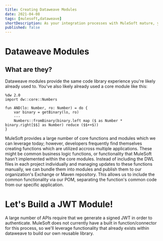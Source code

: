 ```yaml
---
title: Creating Dataweave Modules
date: 2021-04-08
tags: [mulesoft,dataweave]
shortDescription: As your integration processes with MuleSoft mature, you'll find yourself using the data-weave language more and more. More importantly, you'll find yourself creating multiple functions which you'll want to reuse throughout your organization; in this article I will present two different ways in which you can create reusable data-weave libraries which can be included from your central maven repository, how to setup module unit tests, and how to perform line-by-line data-weave debugging. 
published: false
---
```


# Dataweave Modules

## What are they?

Dataweave modules provide the same code library experience you're likely already used to. You've also likely already used a core module like this:

```data-weave{2}
%dw 2.0
import dw::core::Numbers

fun AND(lo: Number, ro: Number) = do {
    var binary = getBinary(lo, ro)
    ---
    Numbers::fromBinary(binary.left map ($ as Number * binary.right[$$] as Number) reduce ($$++$))
}
```

MuleSoft provides a large number of core functions and modules which we can leverage today; however, developers frequently find themselves creating functions which are utilized accross multiple applications. These might be common business logic functions, or functionality that MuleSoft hasn't implemented within the core modules. Instead of including the DWL files in each project individually and managing updates to these functions manually, we can bundle them into modules and publish them to our organization's Exchange or Maven repository. This allows us to include the common functionality via our POM, separating the function's common code from our specific application.

# Let's Build a JWT Module!

A large number of APIs require that we generate a signed JWT in order to authenticate. MuleSoft does not currently have a built in function/connector for this process, so we'll leverage functionality that already exists within dataweave to build our own reusable library.